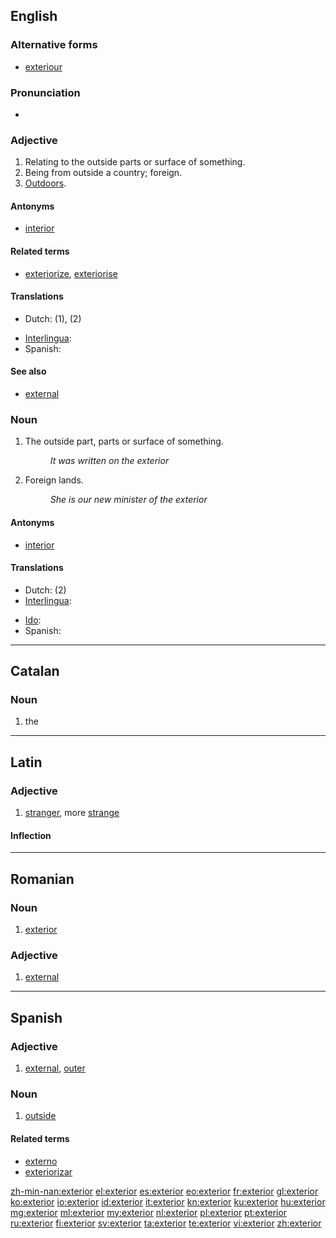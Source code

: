 ==English==

===Alternative forms===
* [[exteriour]] {{qualifier|obsolete}}

===Pronunciation===
* {{rhymes|ɪəriə(r)}}

===Adjective===
{{en-adj|-}}

# Relating to the outside parts or surface of something.
# Being from outside a country; foreign.
# [[outdoors|Outdoors]].

====Antonyms====
* [[interior]]

====Related terms====
* [[exteriorize]], [[exteriorise]]

====Translations====
{{checktrans-top}}
* Dutch: {{t|nl|uitwendig}} (1), {{t|nl|buitenlands}} (2)
{{trans-mid}}
* [[Interlingua]]: {{t|ia|exterior}}
* Spanish: {{t+|es|exterior}}
{{trans-bottom}}

====See also====
* [[external]]

===Noun===
{{en-noun}}

# The outside part, parts or surface of something.
#: ''It was written on the exterior''
# Foreign lands.
#: ''She is our new minister of the exterior''

====Antonyms====
* [[interior]]

====Translations====
{{checktrans-top}}
* Dutch: {{t|nl|buitenland|n}} (2)
* [[Interlingua]]: {{t|ia|exterior}}
{{trans-mid}}
* [[Ido]]: {{t+|io|exterajo|xs=Ido}}
* Spanish: {{t+|es|exterior}}
{{trans-bottom}}
----

==Catalan==

===Noun===
{{ca-noun|m}}

# the {{l|en|exterior}}

----

==Latin==

===Adjective===
{{head|la|adjective form|comparative of|exter|cat=adjective comparative forms}}

# [[stranger]], more [[strange]]

====Inflection====
{{la-decl-comparative|exter}}

----

==Romanian==

===Noun===
{{ro-noun|n|exterioare}}

# [[#English|exterior]]

===Adjective===
{{ro-adj}} {{m|n}}

# [[external]]

----

==Spanish==

===Adjective===
{{es-adj|pl=exteriores}}

# [[external]], [[outer]]

===Noun===
{{es-noun|m|pl=exteriores}}

# [[outside]]

====Related terms====
* [[externo]]
* [[exteriorizar]]

[[zh-min-nan:exterior]]
[[el:exterior]]
[[es:exterior]]
[[eo:exterior]]
[[fr:exterior]]
[[gl:exterior]]
[[ko:exterior]]
[[io:exterior]]
[[id:exterior]]
[[it:exterior]]
[[kn:exterior]]
[[ku:exterior]]
[[hu:exterior]]
[[mg:exterior]]
[[ml:exterior]]
[[my:exterior]]
[[nl:exterior]]
[[pl:exterior]]
[[pt:exterior]]
[[ru:exterior]]
[[fi:exterior]]
[[sv:exterior]]
[[ta:exterior]]
[[te:exterior]]
[[vi:exterior]]
[[zh:exterior]]